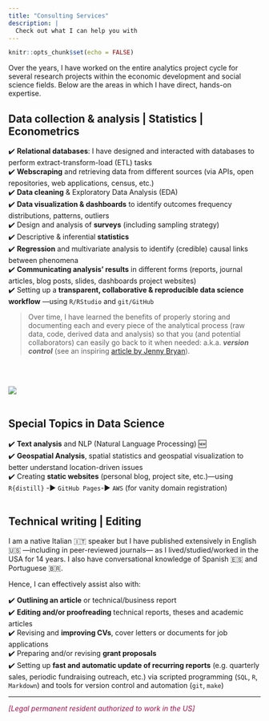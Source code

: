 ```yaml
---
title: "Consulting Services"
description: |
  Check out what I can help you with
---
```


```r
knitr::opts_chunk$set(echo = FALSE)
```

Over the years, I have worked on the entire analytics project cycle for several research projects within the economic development and social science fields. Below are the areas in which I have direct, hands-on expertise. 

## Data collection & analysis \| Statistics \| Econometrics

✔️ **Relational databases**: I have designed and interacted with databases to perform extract-transform-load (ETL) tasks\
<!--	 
		+ Databases using R https://db.rstudio.com/
		+ Learn packages such as: {dplyr, DBI, odbc, keyring, pool}
-->
✔️ **Webscraping** and retrieving data from different sources (via APIs, open repositories, web applications, census, etc.)\
✔️ **Data cleaning** & Exploratory Data Analysis (EDA)\
<!--	 
		+ Learn the 20 most important functions for data wrangling
		+ Learn the 3 special data types (that 90% of data scientists struggle with)
		+ Create functions and iterate (using the purrr library)
		+ Learn packages such as: {DataExplorer, skimr, correlationfunnel, janitor}
-->
✔️ **Data visualization & dashboards** to identify outcomes frequency distributions, patterns, outliers\
<!--	 
		+ Master ggplot2 (visualize data like a pro)
		+ plotly
		+ Flexdashboard
		+ [Shiny Apps]
-->
✔️ Design and analysis of **surveys** (including sampling strategy)\
<!--	    
		+ Detect customer segments (using K-means)
		+ Predict prices for new products (using Machine Learning)
-->
✔️ Descriptive & inferential **statistics**\
✔️ **Regression** and multivariate analysis to identify (credible) causal links between phenomena\
✔️ **Communicating analysis' results** in different forms (reports, journal articles, blog posts, slides, dashboards project websites)\
<!--	 
		+ Learn packages such as: {RMArkdown, Shiny, Plumber APIs}
-->
✔️ Setting up a **transparent, collaborative & reproducible data science workflow** ---using `R/RStudio` and `git/GitHub`

> Over time, I have learned the benefits of properly storing and documenting each and every piece of the analytical process (raw data, code, derived data and analysis) so that you (and potential collaborators) can easily go back to it when needed: a.k.a. ***version control*** (see an inspiring [article by Jenny Bryan](https://www.researchgate.net/publication/344990307_Excuse_me_do_you_have_a_moment_to_talk_about_version_control/fulltext/5f9fb3b5299bf1b53e59cad5/Excuse-me-do-you-have-a-moment-to-talk-about-version-control.pdf?_sg%5B0%5D=a1lfXtxrZ7BRfcB5gDFXpYUHYDRpZ7fe7vqfIr1p18_cRUlIRVLQWaF_hGh4a8GKKoBGESpz4VuK63FxqQH1hw.c7hLP-njJDk2obi2Ij69MDNL7mKxKNMUMUacM-qYO8DOul_1ojUD4DYlmH3KmmjAtx1TizFf34LzDl3kJ17sCg&_sg%5B1%5D=GhJcqrYp-gtN3fgnCxfxGj2fE2d4UlYvHPsJphhY27zyarq5LKCIsQNAAkTLG1IX0Nttlb-UERMBzCRq16CpOo8BgwLRE2a0qnhdU2G-D2DW.c7hLP-njJDk2obi2Ij69MDNL7mKxKNMUMUacM-qYO8DOul_1ojUD4DYlmH3KmmjAtx1TizFf34LzDl3kJ17sCg&_iepl=)).

<br><br>

 ![](images/analytics_ss.png)  <br><br>


## Special Topics in Data Science

✔️ **Text analysis** and NLP (Natural Language Processing) 🆕\
✔️ **Geospatial Analysis**, spatial statistics and geospatial visualization to better understand   location-driven issues\
<!--	 
		+ Geocoding packages: {ggmap, osmdata,tmaptools, tidygeocoder, sf, sp}
		+ Geospatial Viz packages: {mapview, tigris, ggmap, osmplotr, tmap, cartography} 
			+ Interactive (JavaScript): {leaflet, plotly}

-->
✔️ Creating **static websites** (personal blog, project site, etc.)---using `R{distill}` -▶️ `GitHub Pages`-▶️ `AWS` (for vanity domain registration)\ 
<!-- ✔️ **Time Series Analysis** and **Forecasting** and **Anomaly Detection**: -->
<!-- 	+ Time Series Data Wrangling: timetk -->
<!-- 	+ Time Series Visualization: timetk -->
<!-- 	+ Feature Engineering: timetk -->
<!-- 	+ Convert between classes: timetk & tsbox -->
<!-- 	+ Generating Future Series: timetk -->
<!-- 	+ Prophet, ARIMA, Boost, ML: modeltime -->
<!-- 	+ Ensembles: modeltime.ensemble -->
<!-- 	+ Resampling & Backtesting: modeltime.resample -->
<!-- 	+ Deep Learning: modeltime.gluonts -->
<!-- 	+ H2O AutoML: modeltime.h2o -->
<!-- 	+ Identify anomalies: anomalize, timetk -->
<br><br>

## Technical writing \| Editing

I am a native Italian 🇮🇹 speaker but I have published extensively in English 🇺🇸 ---including in peer-reviewed journals--- as I lived/studied/worked in the USA for 14 years. I also have conversational knowledge of Spanish 🇪🇸 and Portuguese 🇧🇷.

Hence, I can effectively assist also with:

✔️ **Outlining an article** or technical/business report\
✔️ **Editing and/or proofreading** technical reports, theses and academic articles\
✔️ Revising and **improving CVs**, cover letters or documents for job applications\
✔️ Preparing and/or revising **grant proposals**\
✔️ Setting up **fast and automatic update of recurring reports** (e.g. quarterly sales, periodic fundraising outreach, etc.) via scripted programming (`SQL`, `R`, `Markdown`) and tools for version control and automation (`git`, `make`)\
 
<!-- <p style="font-size:10pt">

*[Italian version](https://luisamimmi.org/Consulting_ITA.html)* 

</p> -->
--- 

<p style="color:#a21048;"> _[Legal permanent resident authorized to work in the US]_ </p>
